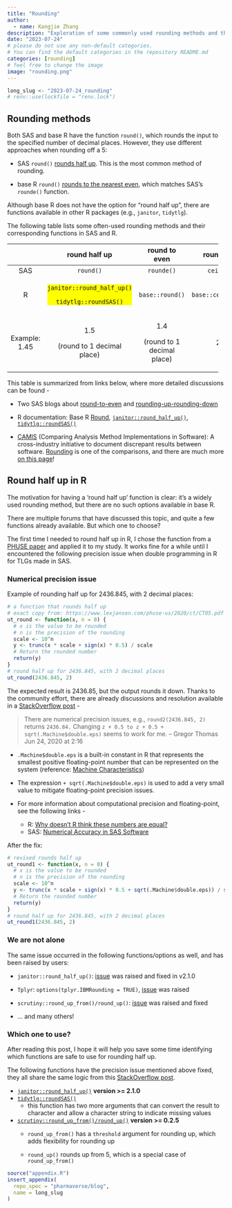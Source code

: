 ```yaml
---
title: "Rounding"
author:
  - name: Kangjie Zhang
description: "Exploration of some commonly used rounding methods and their corresponding functions in SAS and R, with a focus on 'round half up' and reliable solutions for numerical precision challenges"
date: "2023-07-24"
# please do not use any non-default categories.
# You can find the default categories in the repository README.md
categories: [rounding]
# feel free to change the image
image: "rounding.png"
---
```


<!--------------- typical setup ----------------->

```r
long_slug <- "2023-07-24_rounding"
# renv::use(lockfile = "renv.lock")
```

<!--------------- post begins here ----------------->

## Rounding methods

Both SAS and base R have the function `round()`, which rounds the input to the specified number of decimal places.
However, they use different approaches when rounding off a 5:

-   SAS `round()` [rounds half up](https://en.wikipedia.org/wiki/Rounding#Rounding_half_up).
    This is the most common method of rounding.

-   base R `round()` [rounds to the nearest even](https://en.m.wikipedia.org/wiki/IEEE_754#Roundings_to_nearest), which matches SAS's `rounde()` function.

Although base R does not have the option for "round half up", there are functions available in other R packages (e.g., `janitor`, `tidytlg`).

The following table lists some often-used rounding methods and their corresponding functions in SAS and R.

+---------------+----------------------------------------+----------------------------+-------------------+-----------------+--------------------+
|               | round half up                          | round to even              | round up          | round down      | round towards zero |
+:=============:+:======================================:+:==========================:+:=================:+:===============:+:==================:+
| SAS           | `round()`                              | `rounde()`                 | `ceil()`          | `floor()`       | `int()`            |
+---------------+----------------------------------------+----------------------------+-------------------+-----------------+--------------------+
| R             | ::: {style="background-color: yellow"} | <div>                      | <div>             | <div>           | <div>              |
|               | `janitor::round_half_up()`             |                            |                   |                 |                    |
|               |                                        | `base::round()`            | `base::ceiling()` | `base::floor()` | `base::trunc()`    |
|               | <div>                                  |                            |                   |                 |                    |
|               |                                        | </div>                     | </div>            | </div>          | </div>             |
|               | `tidytlg::roundSAS()`                  |                            |                   |                 |                    |
|               |                                        |                            |                   |                 |                    |
|               | </div>                                 |                            |                   |                 |                    |
|               | :::                                    |                            |                   |                 |                    |
+---------------+----------------------------------------+----------------------------+-------------------+-----------------+--------------------+
| Example: 1.45 | 1.5                                    | 1.4                        | 2                 | 1               | 1                  |
|               |                                        |                            |                   |                 |                    |
|               | (round to 1 decimal place)             | (round to 1 decimal place) |                   |                 |                    |
+---------------+----------------------------------------+----------------------------+-------------------+-----------------+--------------------+

This table is summarized from links below, where more detailed discussions can be found -

-   Two SAS blogs about [round-to-even](https://blogs.sas.com/content/iml/2019/11/11/round-to-even.html) and [rounding-up-rounding-down](https://blogs.sas.com/content/iml/2011/10/03/rounding-up-rounding-down.html)

-   R documentation: Base R [Round](https://www.rdocumentation.org/packages/base/versions/3.6.2/topics/Round), [`janitor::round_half_up()`](https://sfirke.github.io/janitor/reference/round_half_up.html), [`tidytlg::roundSAS()`](https://pharmaverse.github.io/tidytlg/main/reference/roundSAS.html)

-   [CAMIS](https://psiaims.github.io/CAMIS/) (Comparing Analysis Method Implementations in Software): A cross-industry initiative to document discrepant results between software.
    [Rounding](https://psiaims.github.io/CAMIS/Comp/r-sas_rounding.html) is one of the comparisons, and there are much more [on this page](https://psiaims.github.io/CAMIS/)!

## Round half up in R

The motivation for having a 'round half up' function is clear: it's a widely used rounding method, but there are no such options available in base R.

There are multiple forums that have discussed this topic, and quite a few functions already available.
But which one to choose?

The first time I needed to round half up in R, I chose the function from a [PHUSE paper](https://www.lexjansen.com/phuse-us/2020/ct/CT05.pdf) and applied it to my study.
It works fine for a while until I encountered the following precision issue when double programming in R for TLGs made in SAS.

### Numerical precision issue

Example of rounding half up for 2436.845, with 2 decimal places:

```r
# a function that rounds half up
# exact copy from: https://www.lexjansen.com/phuse-us/2020/ct/CT05.pdf
ut_round <- function(x, n = 0) {
  # x is the value to be rounded
  # n is the precision of the rounding
  scale <- 10^n
  y <- trunc(x * scale + sign(x) * 0.5) / scale
  # Return the rounded number
  return(y)
}
# round half up for 2436.845, with 2 decimal places
ut_round(2436.845, 2)
```

The expected result is 2436.85, but the output rounds it down.
Thanks to the community effort, there are already discussions and resolution available in a [StackOverflow post](https://stackoverflow.com/questions/12688717/round-up-from-5#comment110611119_12688836) -

> There are numerical precision issues, e.g., `round2(2436.845, 2)` returns `2436.84.` Changing `z + 0.5 to z + 0.5 + sqrt(.Machine$double.eps)` seems to work for me. -- Gregor Thomas Jun 24, 2020 at 2:16

-   `.Machine$double.eps` is a built-in constant in R that represents the smallest positive floating-point number that can be represented on the system (reference: [Machine Characteristics](https://www.math.ucla.edu/~anderson/rw1001/library/base/html/zMachine.html))

-   The expression `+ sqrt(.Machine$double.eps)` is used to add a very small value to mitigate floating-point precision issues.

-   For more information about computational precision and floating-point, see the following links -

    -   R: [Why doesn't R think these numbers are equal?](https://cran.r-project.org/doc/FAQ/R-FAQ.html#Why-doesn_0027t-R-think-these-numbers-are-equal_003f)
    -   SAS: [Numerical Accuracy in SAS Software](https://documentation.sas.com/doc/en/lrcon/9.4/p0ji1unv6thm0dn1gp4t01a1u0g6.htm)

After the fix:

```r
# revised rounds half up
ut_round1 <- function(x, n = 0) {
  # x is the value to be rounded
  # n is the precision of the rounding
  scale <- 10^n
  y <- trunc(x * scale + sign(x) * 0.5 + sqrt(.Machine$double.eps)) / scale
  # Return the rounded number
  return(y)
}
# round half up for 2436.845, with 2 decimal places
ut_round1(2436.845, 2)
```

### We are not alone

The same issue occurred in the following functions/options as well, and has been raised by users:

-   `janitor::round_half_up()`: [issue](https://github.com/sfirke/janitor/issues/396) was raised and fixed in v2.1.0

-   `Tplyr`: `options(tplyr.IBMRounding = TRUE)`, [issue](https://github.com/atorus-research/Tplyr/issues/124) was raised

-   `scrutiny::round_up_from()/round_up()`: [issue](https://github.com/lhdjung/scrutiny/issues/43) was raised and fixed

-   \...
    and many others!

### Which one to use?

After reading this post, I hope it will help you save some time identifying which functions are safe to use for rounding half up.

The following functions have the precision issue mentioned above fixed, they all share the same logic from this [StackOverflow post](https://stackoverflow.com/questions/12688717/round-up-from-5).

-   [`janitor::round_half_up()`](https://sfirke.github.io/janitor/reference/round_half_up.html) **version \>= 2.1.0**
-   [`tidytlg::roundSAS()`](https://pharmaverse.github.io/tidytlg/main/reference/roundSAS.html)
    -   this function has two more arguments that can convert the result to character and allow a character string to indicate missing values
-   [`scrutiny::round_up_from()/round_up()`](https://lhdjung.github.io/scrutiny/reference/rounding-common.html) **version \>= 0.2.5**
    -   `round_up_from()` has a `threshold` argument for rounding up, which adds flexibility for rounding up

    -   `round_up()` rounds up from 5, which is a special case of `round_up_from()`

<!--------------- appendices go here ----------------->

```r
source("appendix.R")
insert_appendix(
  repo_spec = "pharmaverse/blog",
  name = long_slug
)
```
